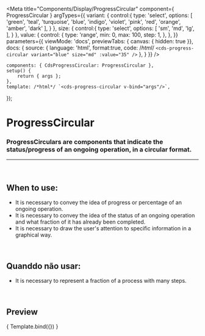 
<Meta
	title="Components/Display/ProgressCircular"
	component={ ProgressCircular }
	argTypes={{
		variant: {
			control:{
				type: 'select',
				options: [
					'green',
					'teal',
					'turquoise',
					'blue',
					'indigo',
					'violet',
					'pink',
					'red',
					'orange',
					'amber',
					'dark'
				],
			}
		},
		size: {
			control:{
				type: 'select',
				options: [
					'sm',
					'md',
					'lg',
				],
			}
		},
		value: {
			control: {
				type: 'range',
				min: 0,
				max: 100,
				step: 1,
			},
		},
	}}
	parameters={{
		viewMode: 'docs',
		previewTabs: { canvas: { hidden: true }},
		docs: {
			source: {
				language: 'html',
				format:true,
				code: /*html*/ 
`<cds-progress-circular
	variant="blue"
	size="md"
	:value="35"
/>`
			},
		}
	}}
/>

	components: { CdsProgressCircular: ProgressCircular },
	setup() {
		return { args };
	},
	template: /*html*/ `<cds-progress-circular v-bind="args"/>`,
});

# ProgressCircular

### ProgressCirculars are components that indicate the status/progress of an ongoing operation, in a circular format.
---
<br />

## When to use:
- It is necessary to convey the idea of ​​progress or percentage of an ongoing operation.
- It is necessary to convey the idea of ​​the status of an ongoing operation and what fraction of it has already been completed.
- It is necessary to draw the user's attention to specific information in a graphical way.

<br />

## Quanddo não usar:
- It is necessary to represent a fraction of a process with many steps.

<br />

## Preview

<Canvas>
	<Story
		name="Progress circular"
		args={{
			value: 35,
			variant: "blue",
		}}
	>
		{ Template.bind({}) }
	</Story>
</Canvas>

<ArgsTable story="Progress circular" />
